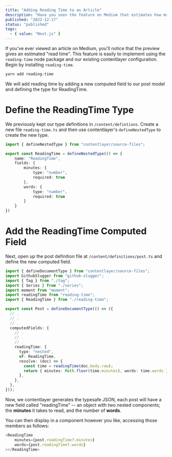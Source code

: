 ```yaml
---
title: "Adding Reading Time to an Article"
description: "Have you seen the feature on Medium that estimates how much time an article will take to read? Let's learn to replicate it in our Next.js and contentlayer stack."
published: "2022-12-17"
status: "published"
tags:
  - { value: "Next.js" }
---
```


If you've ever viewed an article on Medium, you'll notice that the preview gives an estimated "read time". This feature is easily to implement using the `reading-time` node package and our existing contentlayer configuration. Begin by installing `reading-time`.

```sh
yarn add reading-time
```

We will add reading time by adding a new computed field to our post model and defining the type for ReadingTime.

# Define the ReadingTime Type

We previously kept our type definitions in `/content/defintions`. Create a new file `reading-time.ts` and then use contentlayer's `defineNestedType` to create the new type.

```typescript showLineNumbers title="/content/defintions/reading-time.ts"
import { defineNestedType } from "contentlayer/source-files";

export const ReadingTime = defineNestedType(() => {
	name: "ReadingTime",
	fields: {
		minutes: {
			type: "number",
			required: true
		},
		words: {
			type: "number",
			required: true
		}
	}
})
```

# Add the ReadingTime Computed Field

Next, open up the post definition file at `/content/definitions/post.ts` and define the new computed field.

```typescript showLineNumbers title="/content/defintions/post.ts" {17-24}
import { defineDocumentType } from "contentlayer/source-files";
import GithubSlugger from "github-slugger";
import { Tag } from "./tag";
import { Series } from "./series";
import moment from "moment";
import readingTime from "reading-time";
import { ReadingTime } from "./reading-time";

export const Post = defineDocumentType(() => ({
  // .
  // .
  // .
  computedFields: {
    // .
    // .
    // .
    readingTime: {
      type: "nested",
      of: ReadingTime,
      resolve: (doc) => {
        const time = readingTime(doc.body.raw);
        return { minutes: Math.floor(time.minutes), words: time.words };
      },
    },
  },
}));
```

Now, we contentlayer generates the typesafe JSON, each post will have a new field called "readingTime" -- an object with two nested components; the **minutes** it takes to read, and the number of **words**.

You can then display in a component however you like, accessing those members as follows:

```typescript
<ReadingTime
	minutes={post.readingTime?.minutes}
	words={post.readingTime?.words}
></ReadingTime>
```